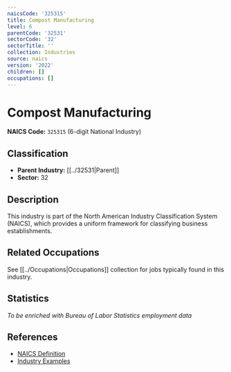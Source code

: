 ```yaml
---
naicsCode: '325315'
title: Compost Manufacturing
level: 6
parentCode: '32531'
sectorCode: '32'
sectorTitle: ''
collection: Industries
source: naics
version: '2022'
children: []
occupations: []
---
```

# Compost Manufacturing

**NAICS Code:** `325315` (6-digit National Industry)

## Classification

- **Parent Industry:** [[../32531|Parent]]
- **Sector:** 32

## Description

This industry is part of the North American Industry Classification System (NAICS), which provides a uniform framework for classifying business establishments.

## Related Occupations

See [[../Occupations|Occupations]] collection for jobs typically found in this industry.

## Statistics

*To be enriched with Bureau of Labor Statistics employment data*

## References

- [NAICS Definition](https://www.census.gov/naics/)
- [Industry Examples](https://www.census.gov/naics/2022NAICS/)
